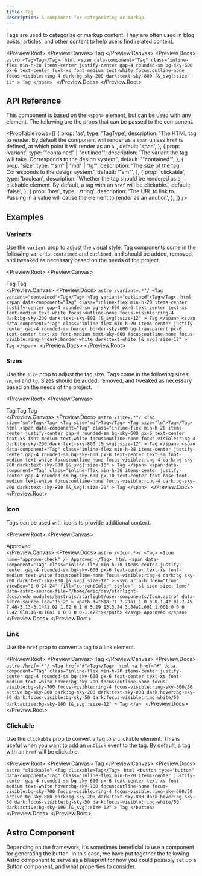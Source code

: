 ```yaml
---
title: Tag
description: A component for categorizing or markup.
---
```



Tags are used to categorize or markup content. They are often used in blog posts, articles, and other content to help users find related content.

<Preview.Root>
  <Preview.Canvas>
    <Tag clickable>Tag</Tag>
  </Preview.Canvas>
  <Preview.Docs>
    <Tabs>
      <TabItem label="Astro" icon="astro">
        ```astro
        <Tag>Tag</Tag>
        ```
      </TabItem>
      <TabItem label="Compiled" icon="seti:html">
        ```html
        <span
          data-component="Tag"
          class="inline-flex min-h-20 items-center justify-center gap-4 rounded-sm bg-sky-600 px-6 text-center text-xs font-medium text-white focus:outline-none focus-visible:ring-4 dark:bg-sky-200 dark:text-sky-800 [&_svg]:size-12"
        >
          Tag
        </span>
        ```
      </TabItem>
    </Tabs>
  </Preview.Docs>
</Preview.Root>

## API Reference

This component is based on the `<span>` element, but can be used with any element. The following are the props that can be passed to the component.

<PropTable
  rows={[
    {
      prop: 'as',
      type: 'TagType',
      description:
        'The HTML tag to render. By default the component will render as a `span` unless `href` is defined, at which point it will render as an `a`.',
      default: 'span',
    },
    {
      prop: 'variant',
      type: '"contained" | "outlined"',
      description:
        'The variant the tag will take. Corresponds to the design system.',
      default: '"contained"',
    },
    {
      prop: 'size',
      type: '"sm" | "md" | "lg"',
      description: 'The size of the tag. Corresponds to the design system.',
      default: '"sm"',
    },
    {
      prop: 'clickable',
      type: 'boolean',
      description:
        'Whether the tag should be rendered as a clickable element. By default, a tag with an `href` will be clickable.',
      default: 'false',
    },
    {
      prop: 'href',
      type: 'string',
      description:
        'The URL to link to. Passing in a value will cause the element to render as an anchor.',
    },
  ]}
/>

## Examples

### Variants

Use the `variant` prop to adjust the visual style. Tag components come in the following variants: `contained` and `outlined`, and should be added, removed, and tweaked as necessary based on the needs of the project.

<Preview.Root>
  <Preview.Canvas>
    <div class="flex flex-wrap gap-16">
      <Tag variant="contained">Tag</Tag>
      <Tag variant="outlined">Tag</Tag>
    </div>
  </Preview.Canvas>
  <Preview.Docs>
    <Tabs>
      <TabItem label="Astro" icon="astro">
        ```astro /variant=.*"/
        <Tag variant="contained">Tag</Tag>
        <Tag variant="outlined">Tag</Tag>
        ```
      </TabItem>
      <TabItem label="Compiled" icon="seti:html">
        ```html
        <span
          data-component="Tag"
          class="inline-flex min-h-20 items-center justify-center gap-4 rounded-sm bg-sky-600 px-6 text-center text-xs font-medium text-white focus:outline-none focus-visible:ring-4 dark:bg-sky-200 dark:text-sky-800 [&_svg]:size-12"
        >
          Tag
        </span>
        <span
          data-component="Tag"
          class="inline-flex min-h-20 items-center justify-center gap-4 rounded-sm border border-sky-600 bg-transparent px-6 text-center text-xs font-medium text-sky-600 focus:outline-none focus-visible:ring-4 dark:border-white dark:text-white [&_svg]:size-12"
        >
          Tag
        </span>
        ```
      </TabItem>
    </Tabs>
  </Preview.Docs>
</Preview.Root>

### Sizes

Use the `size` prop to adjust the tag size. Tags come in the following sizes: `sm`, `md` and `lg`. Sizes should be added, removed, and tweaked as necessary based on the needs of the project.

<Preview.Root>
  <Preview.Canvas>
    <div class="flex flex-wrap items-center gap-16">
      <Tag size="sm">Tag</Tag>
      <Tag size="md">Tag</Tag>
      <Tag size="lg">Tag</Tag>
    </div>
  </Preview.Canvas>
  <Preview.Docs>
    <Tabs>
      <TabItem label="Astro" icon="astro">
        ```astro /size=.*"/
        <Tag size="sm">Tag</Tag>
        <Tag size="md">Tag</Tag>
        <Tag size="lg">Tag</Tag>
        ```
      </TabItem>
      <TabItem label="Compiled" icon="seti:html">
        ```html
        <span
          data-component="Tag"
          class="inline-flex min-h-20 items-center justify-center gap-4 rounded-sm bg-sky-600 px-6 text-center text-xs font-medium text-white focus:outline-none focus-visible:ring-4 dark:bg-sky-200 dark:text-sky-800 [&_svg]:size-12"
        >
          Tag
        </span>
        <span
          data-component="Tag"
          class="inline-flex min-h-28 items-center justify-center gap-4 rounded-sm bg-sky-600 px-8 text-center text-sm font-medium text-white focus:outline-none focus-visible:ring-4 dark:bg-sky-200 dark:text-sky-800 [&_svg]:size-16"
        >
          Tag
        </span>
        <span
          data-component="Tag"
          class="inline-flex min-h-36 items-center justify-center gap-4 rounded-sm bg-sky-600 px-10 text-center text-base font-medium text-white focus:outline-none focus-visible:ring-4 dark:bg-sky-200 dark:text-sky-800 [&_svg]:size-20"
        >
          Tag
        </span>
        ```
      </TabItem>
    </Tabs>
  </Preview.Docs>
</Preview.Root>

### Icon

Tags can be used with icons to provide additional context.

<Preview.Root>
  <Preview.Canvas>
    <div class="flex flex-wrap items-center gap-16">
      <Tag>
        <Icon name="approve-check" />
        Approved
      </Tag>
    </div>
  </Preview.Canvas>
  <Preview.Docs>
    <Tabs>
      <TabItem label="Astro" icon="astro">
        ```astro /<Icon.*>/
        <Tag>
          <Icon name="approve-check" />
          Approved
        </Tag>
        ```
      </TabItem>
      <TabItem label="Compiled" icon="seti:html">
        ```html
        <span
          data-component="Tag"
          class="inline-flex min-h-20 items-center justify-center gap-4 rounded-sm bg-sky-600 px-6 text-center text-xs font-medium text-white focus:outline-none focus-visible:ring-4 dark:bg-sky-200 dark:text-sky-800 [&_svg]:size-12"
        >
          <svg
            aria-hidden="true"
            viewBox="0 0 24 24"
            fill="currentColor"
            style="--sl-icon-size: 1em;"
            data-astro-source-file="/home/eric/dev/starlight-docs/node_modules/@astrojs/starlight/user-components/Icon.astro"
            data-astro-source-loc="16:2"
          >
            <path d="M18.71 7.21a1 1 0 0 0-1.42 0l-7.45 7.46-3.13-3.14A1.02 1.02 0 1 0 5.29 13l3.84 3.84a1.001 1.001 0 0 0 1.42 0l8.16-8.16a1 1 0 0 0 0-1.47Z"></path>
          </svg>
          Approved
        </span>
        ```
      </TabItem>
    </Tabs>
  </Preview.Docs>
</Preview.Root>

### Link

Use the `href` prop to convert a tag to a link element.

<Preview.Root>
  <Preview.Canvas>
    <Tag href="#">Tag</Tag>
  </Preview.Canvas>
  <Preview.Docs>
    <Tabs>
      <TabItem label="Astro" icon="astro">
        ```astro /href=.*"/
        <Tag href="#">Tag</Tag>
        ```
      </TabItem>
      <TabItem label="Compiled" icon="seti:html">
        ```html
        <a
          href="#"
          data-component="Tag"
          class="inline-flex min-h-20 items-center justify-center gap-4 rounded-sm bg-sky-600 px-6 text-center text-xs font-medium text-white hover:bg-sky-700 focus:outline-none focus-visible:bg-sky-700 focus-visible:ring-4 focus-visible:ring-sky-600/50 active:bg-sky-800 dark:bg-sky-200 dark:text-sky-800 dark:hover:bg-sky-50 dark:focus-visible:bg-sky-50 dark:focus-visible:ring-white/50 dark:active:bg-sky-100 [&_svg]:size-12"
        >
          Tag
        </a>
        ```
      </TabItem>
    </Tabs>
  </Preview.Docs>
</Preview.Root>

### Clickable

Use the `clickable` prop to convert a tag to a clickable element. This is useful when you want to add an `onClick` event to the tag. By default, a tag with an `href` will be clickable.

<Preview.Root>
  <Preview.Canvas>
    <Tag clickable>Tag</Tag>
  </Preview.Canvas>
  <Preview.Docs>
    <Tabs>
      <TabItem label="Astro" icon="astro">
        ```astro "clickable"
        <Tag clickable>Tag</Tag>
        ```
      </TabItem>
      <TabItem label="Compiled" icon="seti:html">
        ```html
        <button
          type="button"
          data-component="Tag"
          class="inline-flex min-h-20 items-center justify-center gap-4 rounded-sm bg-sky-600 px-6 text-center text-xs font-medium text-white hover:bg-sky-700 focus:outline-none focus-visible:bg-sky-700 focus-visible:ring-4 focus-visible:ring-sky-600/50 active:bg-sky-800 dark:bg-sky-200 dark:text-sky-800 dark:hover:bg-sky-50 dark:focus-visible:bg-sky-50 dark:focus-visible:ring-white/50 dark:active:bg-sky-100 [&_svg]:size-12"
        >
          Tag
        </button>
        ```
      </TabItem>
    </Tabs>
  </Preview.Docs>
</Preview.Root>

## Astro Component

Depending on the framework, it’s sometimes beneficial to use a component for generating the button. In this case, we have put together the following Astro component to serve as a blueprint for how you could possibly set up a Button component, and what properties to consider.

<Code code={TagRaw} lang="astro" title="Tag.astro" />
